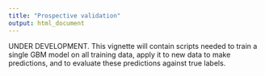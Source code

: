 ```yaml
---
title: "Prospective validation"
output: html_document
---
```


UNDER DEVELOPMENT. This vignette will contain scripts needed to train a single GBM model on all training data, apply it to new data to make predictions, and to evaluate these predictions against true labels.
